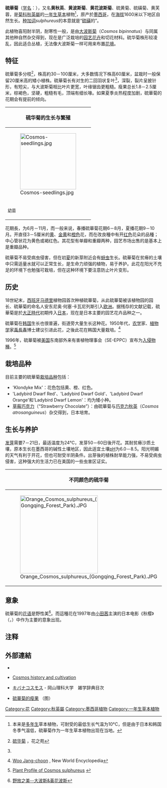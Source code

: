 {{Speciesbox
| image = Cosmos sulphureus 0.jpg
| image_width = 225px
| genus = Cosmos
| species = sulphureus
| authority = [[安冬尼奥·何塞·卡瓦尼列斯|Cav.]] (1791)
| synonyms = 
*''Cosmos sulphureus'' var. ''exaristatus'' <small>Sherff</small>
*''Bidens sulphurea'' <small>(Cav.) Sch.Bip.</small>
*''Cosmos aurantiacus'' <small>Klatt</small>
*''Cosmos gracilis'' <small>Sherff</small>
*''Coreopsis artemisifolia'' <small>Sessé & Moc.</small>
*''Cosmea sulphurea'' <small>(Cav.) Willd.</small>
*''Bidens artemisiifolia'' f. ''grandiflora'' <small>Kuntze</small>
*''Bidens artemisiifolia'' subsp. ''intermedia'' <small>Kuntze</small>
*''Cosmos artemisiifolius'' <small>(Jacq.) M.R.Almeida</small>
*''Coreopsis artemisiifolia'' <small>Jacq.</small>
*''Cosmos sulphureus'' var. ''hirsuticaulis'' <small>Sherff</small>
*''Bidens artemisiifolia'' f. ''parviflora'' <small>Kuntze</small>
*''Bidens artemisiifolia'' var. ''rubra'' <small>Kuntze</small>
*''Bidens artemisiifolia'' f. ''rubra'' <small>Kuntze</small>
*''Bidens artemisiifolia'' <small>(Jacq.) Kuntze</small>
*''Bidens sulfurea'' <small>(Cav.) Sch.Bip.</small>
*''Cosmos sulfureus''

}}

'''硫華菊'''（[[学名|学名]]：''{{lang|la|Cosmos sulphureus}}''），又名'''黄秋英'''、'''黄波斯菊'''、'''黄花波斯菊'''、硫黄菊、硫磺菊、黄芙蓉，是[[菊科|菊科]][[秋英屬|秋英屬]]的[[一年生植物|一年生]][[草本|草本]]植物<ref>本来是[[多年生|多年生]]草本植物，可耐受的最低生长气温为10°C，但是由于日本和韩国冬季气温低，硫華菊作为一年生草本植物出现在当地。</ref>，原产於[[墨西哥|墨西哥]]，在[[海拔|海拔]]1600米以下地区自然生长。[[种加词|种加词]]''sulphureus''的本意就是“[[硫磺|硫磺]]的”。

此植物喜阳耐半阴，耐寒性一般，是由[[大波斯菊|大波斯菊]]（''Cosmos bipinnatus''）与同属其他种自然杂交得到，现在是广泛栽培的[[园艺|园艺]][[花卉|花卉]]和切花材料。硫华菊株形较凌乱，因此适合丛植，无法像大波斯菊一样可用来布置[[花境|花境]]。

== 特征 ==
硫華菊多分枝<ref name="cnhua">{{zh}}[http://www.cnhua.net/minghua/ynhh/4785013154.htm 硫华菊] {{Wayback|url=http://www.cnhua.net/minghua/ynhh/4785013154.htm |date=20080720131112 }}，花之苑</ref>，株高約30－100厘米，大多数情况下株高60厘米，盆栽时一般保留20厘米高的矮小植株。硫華菊长有对生的二回羽状复叶<ref name="cnhua"/>，深裂，裂片呈披针形，有短尖，与大波斯菊相比叶片更宽，叶缘锯齿更粗糙。瘦果总长1.8－2.5厘米，棕褐色，坚硬，粗糙有毛，顶端有细长喙。如果夏季炎热程度加剧，硫華菊的花期会有提前的倾向。

<center>
{| class="wikitable"
|-
! colspan=4| 硫华菊的生长与繁殖
|-
|[[File:Cosmos-seedlings.jpg|180px]]
|[[File:Cosmos_sulphureus1.jpg|300px]]
|[[File:Cosmos-seeds.jpg|180px]]
|[[File:Cosmos_sulphureus_MHNT.BOT.2007.43.48.jpg|300px]]
|-
|<small>幼苗</small>
|<small>花丛</small>
|<small>瘦果</small>
|<small>瘦果</small>
|}
</center>

花期長，为6月－11月，而一般来说，春播硫華菊花期6－8月，夏播花期9－10月。开直径3－5厘米的[[黄色|黄]]、[[金黄色|金黄]]和[[橙色|橙色]]花，而在改良種中有开[[红色|红色]]花朵的品種；中心管状花为黄色或褐红色。其花型有单瓣和重瓣两种，园艺市场出售的是基本上是重瓣品种。

硫華菊不易受病虫侵害，但在初[[夏季|夏]]的新芽附近会有[[蚜虫|蚜虫]]生长。硫華菊在贫瘠的土壤中只需适量水就可以正常生长，是生命力顽强的植物，易于养护。此花在阳光不充足的环境下也勉强可栽培，但在这种环境下要注意防止叶片变形。

== 历史 ==
18世紀末，[[西班牙|西班牙]][[马德里|马德里]]植物园首次种植硫華菊，从此硫華菊被该植物园的园长、硫華菊的命名人安东尼奥·何塞·卡瓦尼列斯引入[[欧洲|欧洲]]。据残存的文献记载，硫華菊是於[[大正時代|大正時代]]初期传入[[日本|日本]]，现在是日本主要的园艺花卉品种之一。

硫華菊在[[韩国|韩国]]生长也很普遍，街道旁大量生长这种花。1950年代，[[农学|农学]]家、[[植物学|植物学]]家[[禹長春|禹長春]]博士建议引进此花，之後此花在韩国大量栽培。<ref>{{en}}[http://www.newworldencyclopedia.org/entry/Woo_Jang-choon Woo Jang-choon] {{Wayback|url=http://www.newworldencyclopedia.org/entry/Woo_Jang-choon |date=20081201124814 }}, New World Encyclopedia</ref>

1996年，硫華菊被[[美国|美国]]东南部外来有害植物理事会（SE-EPPC）宣布为[[入侵物種|入侵物種]]。<ref>{{en}}[http://plants.usda.gov/java/profile?symbol=COSU5 Plant Profile of Cosmos sulphureus] {{Wayback|url=http://plants.usda.gov/java/profile?symbol=COSU5 |date=20070212001828 }}</ref>

== 栽培品种 ==
目前主要的硫華菊[[栽培品种|栽培品种]]包括：
* 'Klondyke Mix'：花色包括黄、橙、红色。
* 'Ladybird Dwarf Red'、'Ladybird Dwarf Gold'、'Ladybird Dwarf Orange'和'Ladybird Dwarf Lemon'：均为矮小种。
* [[草莓巧克力|草莓巧克力]]（“Strawberry Chocolate”）：由硫華菊与[[巧克力秋英|巧克力秋英]]（''Cosmos atrosanguineus''）杂交得到，日本培育。

== 生长与养护 ==
[[发芽|发芽]]需要7－21日，最适温度为24°C，发芽50－60日後开花。其耐贫瘠沙质土壤，原本生长在墨西哥的碱性土壤地区，因此适宜土壤[[pH|pH]]为6.0－8.5。阳光明媚的天气有利于开花，但也可耐受半阴条件。出芽後的植株耐旱能力强，不易受病虫侵害，这种强大的生活力已在美国的一些虫害区证实。

<center>
{| class="wikitable"
|-
! colspan=3|不同颜色的硫华菊
|-
|[[File:Orange_Cosmos_sulphureus_(Gongqing_Forest_Park).JPG|250px]]
|[[File:Orange_Cosmos_sulphureus.jpg|250px]]
|[[File:Cosmos_sulphureus2.jpg|150px]]
|}
</center>
== 意象 ==
硫華菊的[[花语|花语]]是野性美<ref>{{zh}}[http://203.208.37.104/search?q=cache:omPHZyuGAWAJ:gemini.tlri.gov.tw/NewsLetter95/95%E6%89%80%E8%A8%8A%E7%B6%B2%E9%A0%81%E8%B3%87%E6%96%99/189/%E7%B6%93%E7%87%9F%E7%B5%84.htm+%E9%BB%84%E8%8A%B1%E6%B3%A2%E6%96%AF+%E9%87%8E%E6%80%A7%E7%BE%8E&st_usg=ALhdy28xKNrVMysJ9H6y19rv6tr4wDL-HA 野放之美--大波斯&黃花波斯]{{dead link|date=2018年4月 |bot=InternetArchiveBot |fix-attempted=yes }}</ref>。而這種花在1997年由[[小田茜|小田茜]]主演的日本电影《秋樱》（{{lang|ja|秋桜}}，{{lang|en|Remembering The Cosmos Flower}}）中作为主要的意象出现。

== 注释 ==
{{reflist}}

== 外部連結 ==
{{commons|Cosmos sulphureus}}
{{commons category|Cosmos sulphureus}}
{{wikispecies|Cosmos sulphureus}}
*{{zh-hans}}{{CVH|Cosmos sulphureus}}
* {{en}}[http://plantanswers.tamu.edu/flowers/cosmos/cosmos.html Cosmos history and cultivation] {{Wayback|url=http://plantanswers.tamu.edu/flowers/cosmos/cosmos.html |date=20081101212307 }}
* {{ja}}[http://had0.big.ous.ac.jp/plantsdic/angiospermae/dicotyledoneae/sympetalae/compositae/kibanakosumosu/kibanakosumosu.htm キバナコスモス] {{Wayback|url=http://had0.big.ous.ac.jp/plantsdic/angiospermae/dicotyledoneae/sympetalae/compositae/kibanakosumosu/kibanakosumosu.htm |date=20080929150611 }} - 岡山理科大学　雑学辞典目次 
* {{ja}}[http://www.alpine-plants-jp.com/himitunohanazono/kibanakosumosu_himitu_1.htm 硫華菊的瘦果] {{Wayback|url=http://www.alpine-plants-jp.com/himitunohanazono/kibanakosumosu_himitu_1.htm |date=20080724005548 }} （图）
{{Taxonbar|from=Q1209998}}

[[Category:花|Category:花]]
[[Category:秋英屬|Category:秋英屬]]
[[Category:墨西哥植物|Category:墨西哥植物]]
[[Category:一年生草本植物|Category:一年生草本植物]]